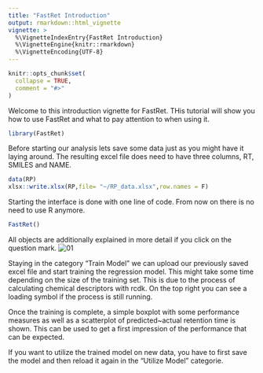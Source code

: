 ```yaml
---
title: "FastRet Introduction"
output: rmarkdown::html_vignette
vignette: >
  %\VignetteIndexEntry{FastRet Introduction}
  %\VignetteEngine{knitr::rmarkdown}
  %\VignetteEncoding{UTF-8}
---
```


```r
knitr::opts_chunk$set(
  collapse = TRUE,
  comment = "#>"
)
```

Welcome to this introduction vignette for FastRet. THis tutorial will show you how to use FastRet and what to pay attention to when using it. 


```r
library(FastRet)

```

Before starting our analysis lets save some data just as you might have it laying around. The resulting excel file does need to have three columns, RT, SMILES and NAME. 

```r
data(RP)
xlsx::write.xlsx(RP,file= "~/RP_data.xlsx",row.names = F)
``` 
Starting the interface is done with one line of code. From now on there is no need to use R anymore.
```r

FastRet()

```

All objects are additionally explained in more detail if you click on the question mark. 
![01](01.png)


Staying in the category "Train Model" we can upload our previously saved excel file and start training the regression model. This might take some time depending on the size of the training set. This is due to the process of calculating chemical descriptors with rcdk. On the top right you can see a loading symbol if the process is still running. 

Once the training is complete, a simple boxplot with some performance measures as well as a scatterplot of predicted~actual retention time is shown. This can be used to get a first impression of the performance that can be expected. 



If you want to utilize the trained model on new data, you have to first save the model and then reload it again in the "Utilize Model" categorie.
